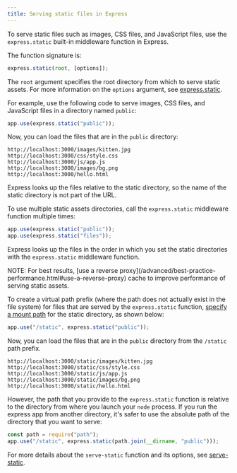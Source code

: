 ```yaml
---
title: Serving static files in Express
---
```


To serve static files such as images, CSS files, and JavaScript files, use the `express.static` built-in middleware function in Express.

The function signature is:

```js
express.static(root, [options]);
```

The `root` argument specifies the root directory from which to serve static assets.
For more information on the `options` argument, see [express.static](/{{page.lang}}/4x/api.html#express.static).

For example, use the following code to serve images, CSS files, and JavaScript files in a directory named `public`:

```js
app.use(express.static("public"));
```

Now, you can load the files that are in the `public` directory:

```plain-text
http://localhost:3000/images/kitten.jpg
http://localhost:3000/css/style.css
http://localhost:3000/js/app.js
http://localhost:3000/images/bg.png
http://localhost:3000/hello.html
```

<div class="doc-box doc-info">
Express looks up the files relative to the static directory, so the name of the static directory is not part of the URL.
</div>

To use multiple static assets directories, call the `express.static` middleware function multiple times:

```js
app.use(express.static("public"));
app.use(express.static("files"));
```

Express looks up the files in the order in which you set the static directories with the `express.static` middleware function.

<div class="doc-box doc-info" markdown="1">
    NOTE: For best results, [use a reverse proxy](/advanced/best-practice-performance.html#use-a-reverse-proxy) cache to improve performance of serving static assets.
</div>

To create a virtual path prefix (where the path does not actually exist in the file system) for files that are served by the `express.static` function, [specify a mount path](/4x/api.html#app.use) for the static directory, as shown below:

```js
app.use("/static", express.static("public"));
```

Now, you can load the files that are in the `public` directory from the `/static` path prefix.

```plain-text
http://localhost:3000/static/images/kitten.jpg
http://localhost:3000/static/css/style.css
http://localhost:3000/static/js/app.js
http://localhost:3000/static/images/bg.png
http://localhost:3000/static/hello.html
```

However, the path that you provide to the `express.static` function is relative to the directory from where you launch your `node` process. If you run the express app from another directory, it's safer to use the absolute path of the directory that you want to serve:

```js
const path = require("path");
app.use("/static", express.static(path.join(__dirname, "public")));
```

For more details about the `serve-static` function and its options, see [serve-static](/resources/middleware/serve-static.html).

